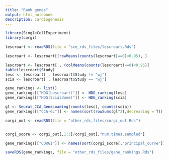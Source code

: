 ```yaml
---
title: "Rank genes"
output: html_notebook
description: cardiogenesis
---
```



```r
library(SingleCellExperiment)
library(corgi)

lescroart <- readRDS(file = "sce_rds_files/lescroart.Rds")

lescroart <- lescroart[(rowMeans(counts(lescroart)==0)<0.95), ] 

lescroart <- lescroart[ , (colMeans(counts(lescroart)==0)<0.95)]
table(lescroart$Study)
lesc <- lescroart[ , lescroart$Study != "wj"]
scia <- lescroart[ , lescroart$Study == "wj"]

```

```r
gene_rankings <- list()
gene_rankings[["HDG(Lescroart)"]] <- HDG_ranking(lesc)
gene_rankings[["HDG(Scialdone)"]] <- HDG_ranking(scia)
```


```r
gl <- Seurat_CCA_GeneLoading(counts(lesc), counts(scia))
gene_rankings[["CCA-GL"]] <- names(sort(rowSums(gl^2),decreasing = T))
```

```r
corgi_out <- readRDS(file = "other_rds_files/corgi_out.Rds")


corgi_score <- corgi_out[,1:3]/corgi_out[,"num.times.sampled"]

gene_rankings[["CORGI"]] <- names(sort(corgi_score[,"principal_curve"]))

saveRDS(gene_rankings, file = "other_rds_files/gene_rankings.Rds")
```